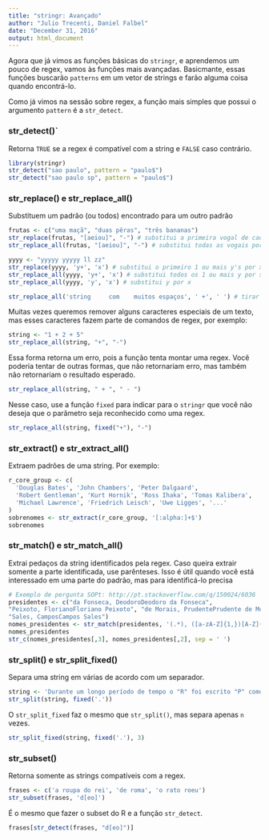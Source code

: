 ```yaml
---
title: "stringr: Avançado"
author: "Julio Trecenti, Daniel Falbel"
date: "December 31, 2016"
output: html_document
---
```


Agora que já vimos as funções básicas do `stringr`, e aprendemos um pouco de regex,
vamos às funções mais avançadas. Basicmante, essas funções buscarão `patterns` em
um vetor de strings e farão alguma coisa quando encontrá-lo.

Como já vimos na sessão sobre regex, a função mais simples que possui o argumento
`pattern` é a `str_detect`.

### str_detect()` 

Retorna `TRUE` se a regex é compatível com a string e `FALSE` caso contrário.

```r
library(stringr)
str_detect("sao paulo", pattern = "paulo$")
str_detect("sao paulo sp", pattern = "paulo$")
```

### str_replace() e str_replace_all() 

Substituem um padrão (ou todos) encontrado para um outro padrão

```r
frutas <- c("uma maçã", "duas pêras", "três bananas")
str_replace(frutas, "[aeiou]", "-") # substitui a primeira vogal de cada string por "-"
str_replace_all(frutas, "[aeiou]", "-") # substitui todas as vogais por "-"

yyyy <- "yyyyy yyyyy ll zz"
str_replace(yyyy, 'y+', 'x') # substitui o primeiro 1 ou mais y's por x
str_replace_all(yyyy, 'y+', 'x') # substitui todos os 1 ou mais y por somente 1 x
str_replace_all(yyyy, 'y', 'x') # substitui y por x

str_replace_all('string     com    muitos espaços', ' +', ' ') # tirar espaços extras
```

Muitas vezes queremos remover alguns caracteres especiais de um texto, mas esses 
caracteres fazem parte de comandos de regex, por exemplo:

```r
string <- "1 + 2 + 5"
str_replace_all(string, "+", "-")
```

Essa forma retorna um erro, pois a função tenta montar uma regex. Você poderia 
tentar de outras formas, que não retornariam erro, mas também não retornariam o 
resultado esperado.

```r
str_replace_all(string, " + ", " - ")
```

Nesse caso, use a função `fixed` para indicar para o `stringr` que você não deseja
que o parâmetro seja reconhecido como uma regex.

```r
str_replace_all(string, fixed("+"), "-")
```

### str_extract() e str_extract_all()

Extraem padrões de uma string. Por exemplo:

```r
r_core_group <- c(
  'Douglas Bates', 'John Chambers', 'Peter Dalgaard',
  'Robert Gentleman', 'Kurt Hornik', 'Ross Ihaka', 'Tomas Kalibera',
  'Michael Lawrence', 'Friedrich Leisch', 'Uwe Ligges', '...'
)
sobrenomes <- str_extract(r_core_group, '[:alpha:]+$')
sobrenomes
```

### str_match() e str_match_all() 

Extrai pedaços da string identificados pela regex. Caso queira extrair 
somente a parte identificada, use parênteses. Isso é útil quando você 
está interessado em uma parte do padrão, mas para identificá-lo precisa

```r
# Exemplo de pergunta SOPt: http://pt.stackoverflow.com/q/150024/6036
presidentes <- c("da Fonseca, DeodoroDeodoro da Fonseca", 
"Peixoto, FlorianoFloriano Peixoto", "de Morais, PrudentePrudente de Morais", 
"Sales, CamposCampos Sales")
nomes_presidentes <- str_match(presidentes, '(.*), ([a-zA-Z]{1,})[A-Z]{1}')
nomes_presidentes
str_c(nomes_presidentes[,3], nomes_presidentes[,2], sep = ' ')
```

### str_split() e str_split_fixed()

Separa uma string em várias de acordo com um separador.

```r
string <- 'Durante um longo período de tempo o "R" foi escrito "P" como no alfabeto cirílico. O seu nome no alfabeto fenício era "rech". Seu significado era o de uma cabeça, representada pela adaptação do hieróglifo egípcio de uma cabeça. Transformou-se no "rô" dos gregos. Os romanos modificaram o rô acrescentando um pequeno traço para diferenciá-lo do no nosso P.'
str_split(string, fixed('.'))
```

O `str_split_fixed` faz o mesmo que `str_split()`, mas separa apenas `n` vezes.

```r
str_split_fixed(string, fixed('.'), 3)
```

### str_subset() 

Retorna somente as strings compatíveis com a regex.

```r
frases <- c('a roupa do rei', 'de roma', 'o rato roeu')
str_subset(frases, 'd[eo]')
```

É o mesmo que fazer o subset do R e a função `str_detect`.

```r
frases[str_detect(frases, "d[eo]")]
```

